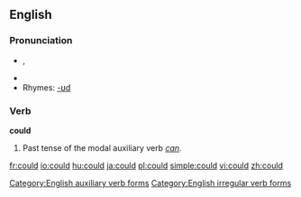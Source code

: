 ==English==

{{rank|what|do|has|62|could|our|than|some}}

===Pronunciation===
* {{IPA|/kʊd/}}, {{SAMPA|/kUd/}}
*{{audio|en-us-could.ogg|Audio (US)}}
* Rhymes: [[Rhymes:English:-ʊd|-ʊd]]

===Verb ===
'''could'''
#Past tense of the modal auxiliary verb ''[[can#Etymology 1|can]]''.

[[Category:English auxiliary verb forms]]
[[Category:English irregular verb forms]]

[[fr:could]]
[[io:could]]
[[hu:could]]
[[ja:could]]
[[pl:could]]
[[simple:could]]
[[vi:could]]
[[zh:could]]